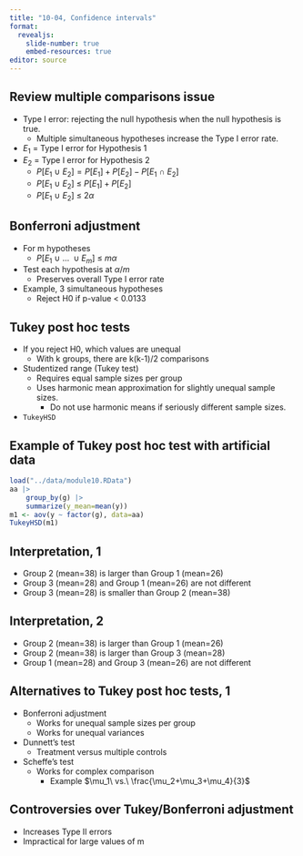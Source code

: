 ```yaml
---
title: "10-04, Confidence intervals"
format: 
  revealjs:
    slide-number: true
    embed-resources: true
editor: source
---
```


## Review multiple comparisons issue

-   Type I error: rejecting the null hypothesis when the null hypothesis is true.
    -   Multiple simultaneous hypotheses increase the Type I error rate.
-   $E_1$ = Type I error for Hypothesis 1
-   $E_2$ = Type I error for Hypothesis 2
    -   $P[E_1\ \cup\ E_2]=P[E_1]+P[E_2]-P[E_1\ \cap\ E_2]$
    -   $P[E_1\ \cup\ E_2]\ \le\ P[E_1]+P[E_2]$
    -   $P[E_1\ \cup\ E_2]\ \le\ 2 \alpha$

## Bonferroni adjustment

-   For m hypotheses
    -   $P[E_1\ \cup\ ...\ \cup E_m]\ \le\ m \alpha$
-   Test each hypothesis at $\alpha/m$
    -   Preserves overall Type I error rate
-   Example, 3 simultaneous hypotheses
    -   Reject H0 if p-value \< 0.0133

## Tukey post hoc tests

-   If you reject H0, which values are unequal
    -   With k groups, there are k(k-1)/2 comparisons
-   Studentized range (Tukey test)
    -   Requires equal sample sizes per group
    -   Uses harmonic mean approximation for slightly unequal sample sizes.
        -   Do not use harmonic means if seriously different sample sizes.
-   `TukeyHSD`

## Example of Tukey post hoc test with artificial data

```r
load("../data/module10.RData")
aa |>
	group_by(g) |>
	summarize(y_mean=mean(y))
m1 <- aov(y ~ factor(g), data=aa)
TukeyHSD(m1)
```

## Interpretation, 1

-   Group 2 (mean=38) is larger than Group 1 (mean=26)
-   Group 3 (mean=28) and Group 1 (mean=26) are not different
-   Group 3 (mean=28) is smaller than Group 2 (mean=38)

## Interpretation, 2

-   Group 2 (mean=38) is larger than Group 1 (mean=26)
-   Group 2 (mean=38) is larger than Group 3 (mean=28)
-   Group 1 (mean=28) and Group 3 (mean=26) are not different

## Alternatives to Tukey post hoc tests, 1

-   Bonferroni adjustment
    -   Works for unequal sample sizes per group
    -   Works for unequal variances
-   Dunnett's test
    -   Treatment versus multiple controls
-   Scheffe's test
    -   Works for complex comparison
        -   Example $\mu_1\ vs.\ \frac{\mu_2+\mu_3+\mu_4}{3}$

## Controversies over Tukey/Bonferroni adjustment

-   Increases Type II errors
-   Impractical for large values of m

